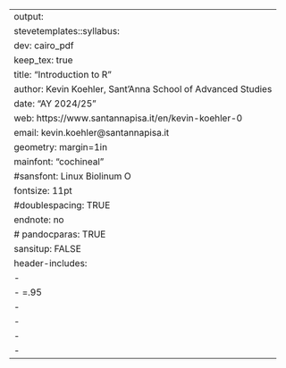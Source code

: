 ---
output: 
  stevetemplates::syllabus:
    dev: cairo_pdf
    keep_tex: true
title: "Introduction to R"
author: Kevin Koehler, Sant'Anna School of Advanced Studies
date: "AY 2024/25"
web: https://www.santannapisa.it/en/kevin-koehler-0
email: kevin.koehler@santannapisa.it
geometry: margin=1in
mainfont: "cochineal"
#sansfont: Linux Biolinum O
fontsize: 11pt
#doublespacing: TRUE
endnote: no
# pandocparas: TRUE
sansitup: FALSE
header-includes:
  - \usepackage{longtable}
  - \LTcapwidth=.95\textwidth
  - \linespread{1.05}
  - \usepackage{hyperref}
  - \usepackage{graphicx}
  - \usepackage{float}
---